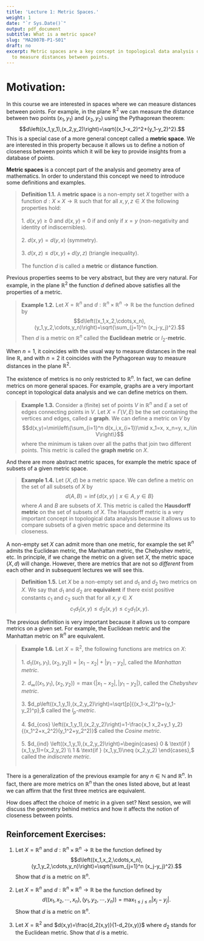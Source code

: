 ---
title: 'Lecture 1: Metric Spaces.'
weight: 1
date: "`r Sys.Date()`"
output: pdf_document
subtitle: What is a metric space?
slug: "MA2007B-P1-S01"
draft: no
excerpt: Metric spaces are a key concept in topological data analysis due to its ability
  to measure distances between points.
---
# Motivation:

In this course we are interested in spaces where we can measure distances between points. For example, in the plane $\mathbb{R}^2$ we can measure the distance between two points $(x_1,y_1)$ and $(x_2,y_2)$ using the Pythagorean theorem: $$d\left((x_1,y_1),(x_2,y_2)\right)=\sqrt{(x_1-x_2)^2+(y_1-y_2)^2}.$$ This is a special case of a more general concept called a **metric space**. We are interested in this property because it allows us to define a notion of closeness between points which it will be key to provide insights from a database of points.

**Metric spaces** is a concept part of the analysis and geometry area of mathematics. In order to understand this concept we need to introduce some definitions and examples.

> **Definition 1.1.** A **metric space** is a non-empty set $X$ together with a function $d:X\times X\to \mathbb{R}$ such that for all $x,y,z\in X$ the following properties hold: <br/><br/>
> 1. $d(x,y)\geq 0$ and $d(x,y)=0$ if and only if $x=y$ (non-negativity and identity of indiscernibles). <br/><br/>
> 2. $d(x,y)=d(y,x)$ (symmetry). <br/><br/>
> 3. $d(x,z)\leq d(x,y)+d(y,z)$ (triangle inequality). <br/><br/>
> The function $d$ is called a **metric** or **distance function**.

Previous properties seems to be very abstract, but they are very natural. For example, in the plane $\mathbb{R}^2$ the function $d$ defined above satisfies all the properties of a metric. 

> **Example 1.2.** Let $X=\mathbb{R}^n$ and $d:\mathbb{R}^n\times \mathbb{R}^n\to \mathbb{R}$ be the function defined by $$d\left((x_1,x_2,\cdots,x_n),(y_1,y_2,\cdots,y_n)\right)=\sqrt{\sum_{j=1}^n (x_j-y_j)^2}.$$ Then $d$ is a metric on $\mathbb{R}^n$ called the **Euclidean metric** or $l_2$-**metric**. 


When $n=1,$ it coincides with the usual way to measure distances in the real line $\mathbb{R},$ and with $n=2$ it coincides with the Pythagorean way to measure distances in the plane $\mathbb{R}^2.$

The existence of metrics is no only restricted to $\mathbb{R}^n.$ In fact, we can define metrics on more general spaces. For example, graphs are a very important concept in topological data analysis and we can define metrics on them.

> **Example 1.3.** Consider a (finite) set of points $V$ in $\mathbb{R}^n$ and $E$ a set of edges connecting points in $V.$ Let $X=\Gamma(V,E)$ be the set containing the vertices and edges, called a **graph**. We can define a metric on $V$ by $$d(x,y)=\min\left\{\sum_{i=1}^n d(x_i,x_{i+1})\mid x_1=x, x_n=y, x_i\in V\right\}$$ where the minimum is taken over all the paths that join two different points. This metric is called the **graph metric** on $X.$

And there are more abstract metric spaces, for example the metric space of subsets of a given metric space. 

> **Example 1.4.** Let $(X,d)$ be a metric space. We can define a metric on the set of all subsets of $X$ by $$d(A,B)=\inf\{d(x,y)\mid x\in A, y\in B\}$$ where $A$ and $B$ are subsets of $X.$ This metric is called the **Hausdorff metric** on the set of subsets of $X.$ The Hausdorff metric is a very important concept in topological data analysis because it allows us to compare subsets of a given metric space and determine its closeness.


A non-empty set $X$ can admit more than one metric, for example the set $\mathbb{R}^n$ admits the Euclidean metric, the Manhattan metric, the Chebyshev metric, etc. In principle, if we change the metric on a given set $X,$ the metric space $(X,d)$ will change. However, there are metrics that are not so _different_ from each other and in subsequent lectures we will see this.

> **Definition 1.5.** Let $X$ be a non-empty set and $d_1$ and $d_2$ two metrics on $X.$ We say that $d_1$ and $d_2$ are **equivalent** if there exist positive constants $c_1$ and $c_2$ such that for all $x,y\in X$ $$c_1d_1(x,y)\leq d_2(x,y)\leq c_2d_1(x,y).$$

The previous definition is very important because it allows us to compare metrics on a given set. For example, the Euclidean metric and the Manhattan metric on $\mathbb{R}^n$ are equivalent.

> **Example 1.6.** Let $X=\mathbb{R}^2,$ the following functions are metrics on $X:$ <br/><br/>
> 1. $d_1\left((x_1,y_1),(x_2,y_2)\right)=|x_1-x_2|+|y_1-y_2|,$ called the _Manhattan metric_. <br/><br/>
> 2. $d_\infty \left((x_1,y_1),(x_2,y_2)\right)=\max\{|x_1-x_2|,|y_1-y_2|\},$ called the _Chebyshev metric_. <br/><br/>
> 3. $d_p\left((x_1,y_1),(x_2,y_2)\right)=\sqrt[p]{(x_1-x_2)^p+(y_1-y_2)^p},$ called the _$l_p$-metric_. <br/><br/>
> 4. $d_{cos} \left((x_1,y_1),(x_2,y_2)\right)=1-\frac{x_1 x_2+y_1 y_2}{(x_1^2+x_2^2)(y_1^2+y_2^2)}$ called the _Cosine metric_. <br/><br/>
> 5. $d_{ind} \left((x_1,y_1),(x_2,y_2)\right)=\begin{cases} 0 & \text{if } (x_1,y_1)=(x_2,y_2) \\ 1 & \text{if } (x_1,y_1)\neq (x_2,y_2) \end{cases},$ called the _indiscrete metric_. <br/><br/>

There is a generalization of the previous example for any $n\in \mathbb{N}$ and $\mathbb{R}^n.$ In fact, there are more metrics on $\mathbb{R}^n$ than the ones listed above, but at least we can affirm that the first three metrics are equivalent. 

How does affect the choice of metric in a given set? Next session, we will discuss the geometry behind metrics and how it affects the notion of closeness between points.

## Reinforcement Exercises:

1. Let $X=\mathbb{R}^n$ and $d:\mathbb{R}^n\times \mathbb{R}^n\to \mathbb{R}$ be the function defined by $$d\left((x_1,x_2,\cdots,x_n),(y_1,y_2,\cdots,y_n)\right)=\sqrt{\sum_{j=1}^n (x_j-y_j)^2}.$$ Show that $d$ is a metric on $\mathbb{R}^n.$

2. Let $X=\mathbb{R}^n$ and $d:\mathbb{R}^n\times \mathbb{R}^n\to \mathbb{R}$ be the function defined by $$d\left((x_1,x_2,\cdots,x_n),(y_1,y_2,\cdots,y_n)\right)=\max_{1\leq j\leq n} |x_j-y_j|.$$ Show that $d$ is a metric on $\mathbb{R}^n.$

3. Let $X=\mathbb{R}^2$ and $d(x,y)=\frac{d_2(x,y)}{1-d_2(x,y)}$ where $d_2$ stands for the Euclidean metric. Show that $d$ is a metric.
